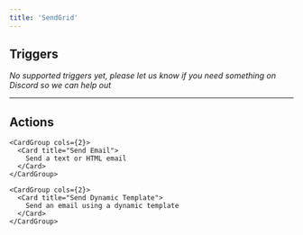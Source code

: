 ```yaml
---
title: 'SendGrid'
---
```


## Triggers

*No supported triggers yet, please let us know if you need something on Discord so we can help out* 


---

## Actions


    <CardGroup cols={2}>
      <Card title="Send Email">
        Send a text or HTML email
      </Card>
    </CardGroup>
  
    <CardGroup cols={2}>
      <Card title="Send Dynamic Template">
        Send an email using a dynamic template
      </Card>
    </CardGroup>
  
